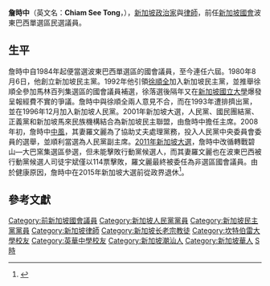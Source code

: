 {{Infobox officeholder
| name            = 詹時中<br>{{small|Chiam See Tong}}
| image           = ChiamSeeTong-SDARally-20060502.jpg
| imagesize       = 128
| caption         = 詹時中在一场选举集会中的情景，摄于2006年5月2日
| constituency_MP = {{link-en|波东巴西|Potong Pasir Single Member Constituency}}
| term_start      = 1984年12月22日
| term_end        = 2011年4月19日
| majority        = 1,718 (11.6%)
| predecessor     = {{link-en|侯永昌|Howe Yoon Chong}}
| successor       = [[司徒宇斌|司徒宇斌]]
|office2          = [[新加坡人民党|新加坡人民党秘书长]]
|term_start2      = 1996年12月
|term_end2        = 
|predecessor2     = 首任
|successor2       = 
|office3          = [[新加坡民主党|新加坡民主党秘书长]]
|term_start3      = 1980年
|term_end3        = 1993年
|predecessor3     = 首任
|successor3       = [[徐顺全|徐顺全]]
| birth_date      = {{birth date and age|df=yes|1935|3|12}}
| birth_place     = [[File:Flag_of_the_British_Straits_Settlements_(1904–1925).svg|22px]] [[海峽殖民地|海峽殖民地]][[新加坡|新加坡]]
| nationality     = {{新加坡}}
| citizenship     = {{新加坡}}
| Religion        = [[长老会|长老会]]
| spouse          = {{link-en|罗文丽|Lina Loh}}
| party           = [[新加坡人民党|新加坡人民党]]
| module      = {{Infobox Chinese|child=yes|hide=no
| t = 詹時中
| s = 詹时中
| p = Zhān Shí Zhōng
| poj = Chiam Sî-tiong}}}}
'''詹時中'''（英文名：'''Chiam See Tong'''，{{bd|1935年|3月12日|catIdx=Chiam詹}}），[[新加坡|新加坡]][[政治家|政治家]]與[[律師|律師]]，前任[[新加坡國會|新加坡國會]]波東巴西單選區民選議員。

==生平==
詹時中自1984年起便當選波東巴西單選區的國會議員，至今連任六屆。1980年8月6日，他創立新加坡民主黨。1992年他引領[[徐順全|徐順全]]加入新加坡民主黨，並推舉徐順全參加馬林百列集選區的國會議員補選，徐落選後隔年又在[[新加坡國立大學|新加坡國立大學]]爆發呈報經費不實的爭議。詹時中與徐順全兩人意見不合，而在1993年遭排擠出黨，並在1996年12月加入新加坡人民黨。2001年新加坡大選，人民黨、國民團結黨、正義黨和新加坡馬來民族機構結合為新加坡民主聯盟，由詹時中擔任主席。2008年初，詹時中[[中風|中風]]，其妻羅文麗為了協助丈夫處理黨務，投入人民黨中央委員會委員的選舉，並順利當選為人民黨副主席。[[2011年新加坡大選|2011年新加坡大選]]，詹時中改循轉戰碧山—大巴窯集選區參選，但未能擊敗行動黨候選人，而其妻羅文麗也在波東巴西被行動黨候選人司徒宇斌僅以114票擊敗，羅文麗最終被委任為非選區國會議員。由於健康原因，詹時中在2015年新加坡大選前從政界退休<ref name=CSTLeft>{{Cite news|url = http://www.channelnewsasia.com/news/specialreports/sgvotes2015/latest/spp-dpp-announce/2086162.html|title = SPP, DPP announce candidates for joint Bishan-Toa Payoh GRC team|last = Ong|first = Justin|date = 30 August 2015|work = Channel NewsAsia|access-date = 1 September 2015|via = |archive-date = 2015-09-02|archive-url = https://web.archive.org/web/20150902000813/http://www.channelnewsasia.com/news/specialreports/sgvotes2015/latest/spp-dpp-announce/2086162.html|dead-url = no}}</ref>。

==參考文獻==

{{Singapore Parliament 2006}}
{{DEFAULTSORT:Z}}
[[Category:前新加坡國會議員|Category:前新加坡國會議員]]
[[Category:新加坡人民黨黨員|Category:新加坡人民黨黨員]]
[[Category:新加坡民主黨黨員|Category:新加坡民主黨黨員]]
[[Category:新加坡律師|Category:新加坡律師]]
[[Category:新加坡长老宗教徒|Category:新加坡长老宗教徒]]
[[Category:坎特伯雷大學校友|Category:坎特伯雷大學校友]]
[[Category:英華中學校友|Category:英華中學校友]]
[[Category:新加坡潮汕人|Category:新加坡潮汕人]]
[[Category:新加坡華人|Category:新加坡華人]]
[[Category:詹姓|S時]]